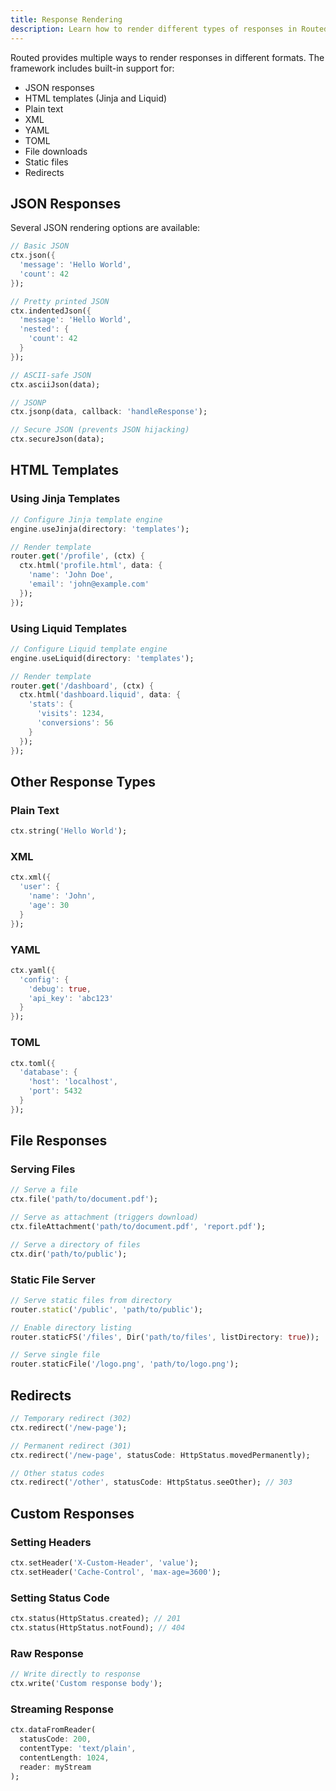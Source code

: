 ```yaml
---
title: Response Rendering
description: Learn how to render different types of responses in Routed
---
```


Routed provides multiple ways to render responses in different formats. The framework includes built-in support for:

- JSON responses
- HTML templates (Jinja and Liquid)
- Plain text
- XML
- YAML
- TOML
- File downloads
- Static files
- Redirects

## JSON Responses

Several JSON rendering options are available:

```dart
// Basic JSON
ctx.json({
  'message': 'Hello World',
  'count': 42
});

// Pretty printed JSON
ctx.indentedJson({
  'message': 'Hello World',
  'nested': {
    'count': 42
  }
});

// ASCII-safe JSON
ctx.asciiJson(data);

// JSONP
ctx.jsonp(data, callback: 'handleResponse');

// Secure JSON (prevents JSON hijacking)
ctx.secureJson(data);
```

## HTML Templates

### Using Jinja Templates

```dart
// Configure Jinja template engine
engine.useJinja(directory: 'templates');

// Render template
router.get('/profile', (ctx) {
  ctx.html('profile.html', data: {
    'name': 'John Doe',
    'email': 'john@example.com'
  });
});
```

### Using Liquid Templates

```dart
// Configure Liquid template engine
engine.useLiquid(directory: 'templates');

// Render template
router.get('/dashboard', (ctx) {
  ctx.html('dashboard.liquid', data: {
    'stats': {
      'visits': 1234,
      'conversions': 56
    }
  });
});
```

## Other Response Types

### Plain Text

```dart
ctx.string('Hello World');
```

### XML

```dart
ctx.xml({
  'user': {
    'name': 'John',
    'age': 30
  }
});
```

### YAML

```dart
ctx.yaml({
  'config': {
    'debug': true,
    'api_key': 'abc123'
  }
});
```

### TOML

```dart
ctx.toml({
  'database': {
    'host': 'localhost',
    'port': 5432
  }
});
```

## File Responses

### Serving Files

```dart
// Serve a file
ctx.file('path/to/document.pdf');

// Serve as attachment (triggers download)
ctx.fileAttachment('path/to/document.pdf', 'report.pdf');

// Serve a directory of files
ctx.dir('path/to/public');
```

### Static File Server

```dart
// Serve static files from directory
router.static('/public', 'path/to/public');

// Enable directory listing
router.staticFS('/files', Dir('path/to/files', listDirectory: true));

// Serve single file
router.staticFile('/logo.png', 'path/to/logo.png');
```

## Redirects

```dart
// Temporary redirect (302)
ctx.redirect('/new-page');

// Permanent redirect (301)
ctx.redirect('/new-page', statusCode: HttpStatus.movedPermanently);

// Other status codes
ctx.redirect('/other', statusCode: HttpStatus.seeOther); // 303
```

## Custom Responses

### Setting Headers

```dart
ctx.setHeader('X-Custom-Header', 'value');
ctx.setHeader('Cache-Control', 'max-age=3600');
```

### Setting Status Code

```dart
ctx.status(HttpStatus.created); // 201
ctx.status(HttpStatus.notFound); // 404
```

### Raw Response

```dart
// Write directly to response
ctx.write('Custom response body');
```

### Streaming Response

```dart
ctx.dataFromReader(
  statusCode: 200,
  contentType: 'text/plain',
  contentLength: 1024,
  reader: myStream
);
```
